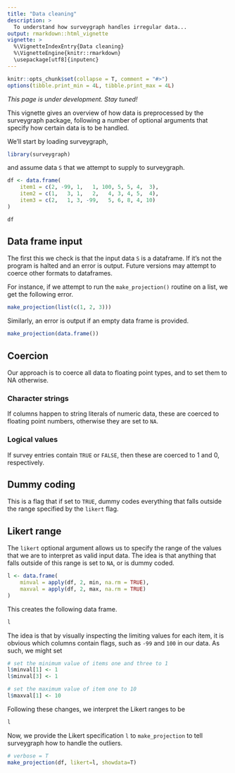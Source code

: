 ```yaml
---
title: "Data cleaning"
description: >
  To understand how surveygraph handles irregular data...
output: rmarkdown::html_vignette
vignette: >
  %\VignetteIndexEntry{Data cleaning}
  %\VignetteEngine{knitr::rmarkdown}
  \usepackage[utf8]{inputenc}
---
```


```r
knitr::opts_chunk$set(collapse = T, comment = "#>")
options(tibble.print_min = 4L, tibble.print_max = 4L)
```

_This page is under development. Stay tuned!_

This vignette gives an overview of how data is preprocessed by the surveygraph
package, following a number of optional arguments that specify how certain data
is to be handled.

We'll start by loading surveygraph,

```r
library(surveygraph)
```

and assume data `S` that we attempt to supply to surveygraph.

```r
df <- data.frame(
	item1 = c(2, -99, 1,   1, 100, 5, 5, 4,  3),
	item2 = c(1,   3, 1,   2,   4, 3, 4, 5,  4), 
	item3 = c(2,   1, 3, -99,   5, 6, 8, 4, 10)
)

df
```

## Data frame input

The first this we check is that the input data `S` is a dataframe. If it's not
the program is halted and an error is output. Future versions may attempt to 
coerce other formats to dataframes.

For instance, if we attempt to run the `make_projection()` routine on a list,
we get the following error.

```r
make_projection(list(c(1, 2, 3)))
```

Similarly, an error is output if an empty data frame is provided.

```r
make_projection(data.frame())
```

## Coercion

Our approach is to coerce all data to floating point types, and to set them to NA
otherwise.

### Character strings

If columns happen to string literals of numeric data, these are coerced to 
floating point numbers, otherwise they are set to `NA`.

### Logical values

If survey entries contain `TRUE` or `FALSE`, then these are coerced to 1 and 0,
respectively.

## Dummy coding

This is a flag that if set to `TRUE`, dummy codes everything that falls outside
the range specified by the `likert` flag.

## Likert range

The `likert` optional argument allows us to specify the range of the values
that we are to interpret as valid input data. The idea is that anything that
falls outside of this range is set to `NA`, or is dummy coded.

```r
l <- data.frame(
	minval = apply(df, 2, min, na.rm = TRUE),
	maxval = apply(df, 2, max, na.rm = TRUE)
)
```
This creates the following data frame.
```r
l
```
The idea is that by visually inspecting the limiting values for each item, it
is obvious which columns contain flags, such as `-99` and `100` in our data. 
As such, we might set 
```r
# set the minimum value of items one and three to 1
l$minval[1] <- 1
l$minval[3] <- 1

# set the maximum value of item one to 10
l$maxval[1] <- 10
```
Following these changes, we interpret the Likert ranges to be
```r
l
```
Now, we provide the Likert specification `l` to `make_projection` to tell surveygraph
how to handle the outliers.
```r
# verbose = T
make_projection(df, likert=l, showdata=T)
```
